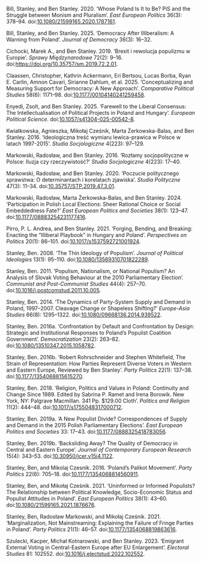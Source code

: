 Bill, Stanley, and Ben Stanley. 2020. ‘Whose Poland Is It to Be? PiS and the Struggle between Monism and Pluralism’. *East European Politics* 36(3): 378–94. doi:[10.1080/21599165.2020.1787161](https://doi.org/10.1080/21599165.2020.1787161).

Bill, Stanley, and Ben Stanley. 2025. ‘Democracy After Illiberalism: A Warning from Poland’. *Journal of Democracy* 36(3): 16–32.

Cichocki, Marek A., and Ben Stanley. 2019. ‘Brexit i rewolucja populizmu w Europie’. *Sprawy Międzynarodowe* 72(2): 9–16. doi:[https://doi.org/10.35757/sm.2019.72.2.01](https://doi.org/10.35757/sm.2019.72.2.01).

Claassen, Christopher, Kathrin Ackermann, Eri Bertsou, Lucas Borba, Ryan E. Carlin, Amnon Cavari, Sirianne Dahlum, et al. 2025. ‘Conceptualizing and Measuring Support for Democracy: A New Approach’. *Comparative Political Studies* 58(6): 1171–98. doi:[10.1177/00104140241259458](https://doi.org/10.1177/00104140241259458).

Enyedi, Zsolt, and Ben Stanley. 2025. ‘Farewell to the Liberal Consensus: The Intellectualisation of Political Projects in Poland and Hungary’. *European Political Science*. doi:[10.1057/s41304-025-00542-8](https://doi.org/10.1057/s41304-025-00542-8).

Kwiatkowska, Agnieszka, Mikołaj Cześnik, Marta Żerkowska-Balas, and Ben Stanley. 2016. ‘Ideologiczna treść wymiaru lewica-prawica w Polsce w latach 1997-2015’. *Studia Socjologiczne* 4(223): 97–129.

Markowski, Radosław, and Ben Stanley. 2016. ‘Rozłamy socjopolityczne w Polsce: Iluzja czy rzeczywistość?’ *Studia Socjologiczne* 4(223): 17–40.

Markowski, Radosław, and Ben Stanley. 2020. ‘Poczucie politycznego sprawstwa: O determinantach i korelatach zjawiska’. *Studia Polityczne* 47(3): 11–34. doi:[10.35757/STP.2019.47.3.01](https://doi.org/10.35757/STP.2019.47.3.01).

Markowski, Radosław, Marta Żerkowska-Balas, and Ben Stanley. 2024. ‘Participation in Polish Local Elections: Sheer Rational Choice or Social Embeddedness Fate?’ *East European Politics and Societies* 38(1): 123–47. doi:[10.1177/08883254231177416](https://doi.org/10.1177/08883254231177416).

Pirro, P. L. Andrea, and Ben Stanley. 2021. ‘Forging, Bending, and Breaking: Enacting the “Illiberal Playbook” in Hungary and Poland’. *Perspectives on Politics* 20(1): 86–101. doi:[10.1017/s1537592721001924](https://doi.org/10.1017/s1537592721001924).

Stanley, Ben. 2008. ‘The Thin Ideology of Populism’. *Journal of Political Ideologies* 13(1): 95–110. doi:[10.1080/13569310701822289](https://doi.org/10.1080/13569310701822289).

Stanley, Ben. 2011. ‘Populism, Nationalism, or National Populism? An Analysis of Slovak Voting Behaviour at the 2010 Parliamentary Election’. *Communist and Post-Communist Studies* 44(4): 257–70. doi:[10.1016/j.postcomstud.2011.10.005](https://doi.org/10.1016/j.postcomstud.2011.10.005).

Stanley, Ben. 2014. ‘The Dynamics of Party-System Supply and Demand in Poland, 1997–2007. Cleavage Change or Shapeless Shifting?’ *Europe-Asia Studies* 66(8): 1295–1322. doi:[10.1080/09668136.2014.939522](https://doi.org/10.1080/09668136.2014.939522).

Stanley, Ben. 2016a. ‘Confrontation by Default and Confrontation by Design: Strategic and Institutional Responses to Poland’s Populist Coalition Government’. *Democratization* 23(2): 263–82. doi:[10.1080/13510347.2015.1058782](https://doi.org/10.1080/13510347.2015.1058782).

Stanley, Ben. 2016b. ‘Robert Rohrschneider and Stephen Whitefield, The Strain of Representation: How Parties Represent Diverse Voters in Western and Eastern Europe, Reviewed by Ben Stanley’. *Party Politics* 22(1): 137–38. doi:[10.1177/1354068815615270](https://doi.org/10.1177/1354068815615270).

Stanley, Ben. 2018. ‘Religion, Politics and Values in Poland: Continuity and Change Since 1989. Edited by Sabrina P. Ramet and Irena Borowik. New York, NY: Palgrave Macmillan. 341 Pp. $129.00 Cloth’. *Politics and Religion* 11(2): 444–48. doi:[10.1017/s1755048317000712](https://doi.org/10.1017/s1755048317000712).

Stanley, Ben. 2019a. ‘A New Populist Divide? Correspondences of Supply and Demand in the 2015 Polish Parliamentary Elections’. *East European Politics and Societies* 33: 17–43. doi:[10.1177/0888325418783056](https://doi.org/10.1177/0888325418783056).

Stanley, Ben. 2019b. ‘Backsliding Away? The Quality of Democracy in Central and Eastern Europe’. *Journal of Contemporary European Research* 15(4): 343–53. doi:[10.30950/jcer.v15i4.1122](https://doi.org/10.30950/jcer.v15i4.1122).

Stanley, Ben, and Mikolaj Czesnik. 2016. ‘Poland’s Palikot Movement’. *Party Politics* 22(6): 705–18. doi:[10.1177/1354068814560911](https://doi.org/10.1177/1354068814560911).

Stanley, Ben, and Mikołaj Cześnik. 2021. ‘Uninformed or Informed Populists? The Relationship between Political Knowledge, Socio-Economic Status and Populist Attitudes in Poland’. *East European Politics* 38(1): 43–60. doi:[10.1080/21599165.2021.1876676](https://doi.org/10.1080/21599165.2021.1876676).

Stanley, Ben, Radosław Markowski, and Mikołaj Cześnik. 2021. ‘Marginalization, Not Mainstreaming: Explaining the Failure of Fringe Parties in Poland’. *Party Politics* 21(1): 46–57. doi:[10.1177/1354068819863616](https://doi.org/10.1177/1354068819863616).

Szulecki, Kacper, Michał Kotnarowski, and Ben Stanley. 2023. ‘Emigrant External Voting in Central-Eastern Europe after EU Enlargement’. *Electoral Studies* 81: 102552. doi:[10.1016/j.electstud.2022.102552](https://doi.org/10.1016/j.electstud.2022.102552).
